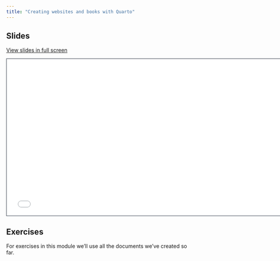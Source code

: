```yaml
---
title: "Creating websites and books with Quarto"
---
```


## Slides

[View slides in full screen](3-websites-books.html)

```{=html}
<iframe class="slide-deck" src="3-websites-books.html" height="420" width="747" style="border: 1px solid #2e3846;"></iframe>
```
## Exercises

For exercises in this module we'll use all the documents we've created so far.
